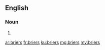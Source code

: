 ==English==

===Noun===
{{head|en|plural}}

# {{plural of|brier|lang=en|nocat=1}}

[[ar:briers]]
[[fr:briers]]
[[ku:briers]]
[[mg:briers]]
[[my:briers]]